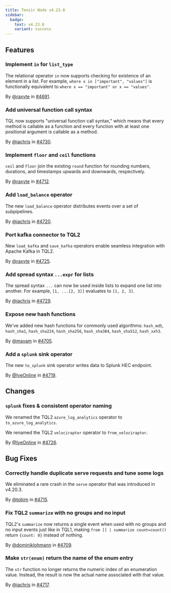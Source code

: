 ```yaml
---
title: Tenzir Node v4.23.0
sidebar:
  badge:
    text: v4.23.0
    variant: success
---
```


## Features

### Implement `in` for `list_type`

The relational operator `in` now supports checking for existence of an element
in a list. For example, `where x in ["important", "values"]` is functionally
equivalent to `where x == "important" or x == "values"`.

By [@raxyte](https://github.com/raxyte) in [#4691](https://github.com/tenzir/tenzir/pull/4691).

### Add universal function call syntax

TQL now supports "universal function call syntax," which means that every method
is callable as a function and every function with at least one positional
argument is callable as a method.

By [@jachris](https://github.com/jachris) in [#4730](https://github.com/tenzir/tenzir/pull/4730).

### Implement `floor` and `ceil` functions

`ceil` and `floor` join the existing `round` function for rounding numbers,
durations, and timestamps upwards and downwards, respectively.

By [@raxyte](https://github.com/raxyte) in [#4712](https://github.com/tenzir/tenzir/pull/4712).

### Add `load_balance` operator

The new `load_balance` operator distributes events over a set of subpipelines.

By [@jachris](https://github.com/jachris) in [#4720](https://github.com/tenzir/tenzir/pull/4720).

### Port kafka connector to TQL2

New `load_kafka` and `save_kafka` operators enable seamless integration with
Apache Kafka in TQL2.

By [@raxyte](https://github.com/raxyte) in [#4725](https://github.com/tenzir/tenzir/pull/4725).

### Add spread syntax `...expr` for lists

The spread syntax `...` can now be used inside lists to expand one list into
another. For example, `[1, ...[2, 3]]` evaluates to `[1, 2, 3]`.

By [@jachris](https://github.com/jachris) in [#4729](https://github.com/tenzir/tenzir/pull/4729).

### Expose new hash functions

We've added new hash functions for commonly used algorithms: `hash_md5`,
`hash_sha1`, `hash_sha224`, `hash_sha256`, `hash_sha384`, `hash_sha512`,
`hash_xxh3`.

By [@mavam](https://github.com/mavam) in [#4705](https://github.com/tenzir/tenzir/pull/4705).

### Add a `splunk` sink operator

The new `to_splunk` sink operator writes data to Splunk HEC endpoint.

By [@IyeOnline](https://github.com/IyeOnline) in [#4719](https://github.com/tenzir/tenzir/pull/4719).

## Changes

### `splunk` fixes & consistent operator naming

We renamed the TQL2 `azure_log_analytics` operator to `to_azure_log_analytics`.

We renamed the TQL2 `velociraptor` operator to `from_velociraptor`.

By [@IyeOnline](https://github.com/IyeOnline) in [#4726](https://github.com/tenzir/tenzir/pull/4726).

## Bug Fixes

### Correctly handle duplicate serve requests and tune some logs

We eliminated a rare crash in the `serve` operator that was introduced in
v4.20.3.

By [@tobim](https://github.com/tobim) in [#4715](https://github.com/tenzir/tenzir/pull/4715).

### Fix TQL2 `summarize` with no groups and no input

TQL2's `summarize` now returns a single event when used with no groups and no
input events just like in TQL1, making `from [] | summarize count=count()`
return `{count: 0}` instead of nothing.

By [@dominiklohmann](https://github.com/dominiklohmann) in [#4709](https://github.com/tenzir/tenzir/pull/4709).

### Make `str(enum)` return the name of the enum entry

The `str` function no longer returns the numeric index of an enumeration value.
Instead, the result is now the actual name associated with that value.

By [@jachris](https://github.com/jachris) in [#4717](https://github.com/tenzir/tenzir/pull/4717).
